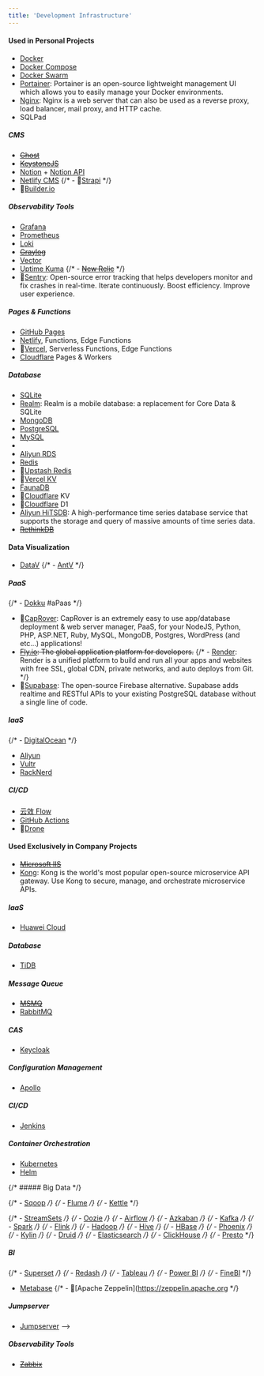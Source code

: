 ```yaml
---
title: 'Development Infrastructure'
---
```


#### Used in Personal Projects

- [Docker](https://www.docker.com/) <Rating value="4" />
- [Docker Compose](https://docs.docker.com/compose/) <Rating value="4" />
- [Docker Swarm](https://docs.docker.com/engine/swarm/) <Rating value="4" />
- [Portainer](https://www.portainer.io/): Portainer is an open-source lightweight management UI which allows you to easily manage your Docker environments. <Tag name="Self-hosted" />
- [Nginx](https://www.nginx.com/): Nginx is a web server that can also be used as a reverse proxy, load balancer, mail proxy, and HTTP cache. <Tag name="Self-hosted" />
- SQLPad <Tag name="Self-hosted" />

##### CMS

- ~~[Ghost](https://www.ghost.org/) <Tag name="Headless" />~~
- ~~[KeystoneJS](https://www.keystonejs.com/) <Tag name="Headless" />~~
- [Notion](https://www.notion.so/) + [Notion API](https://developers.notion.com/) <Tag name="Serverless" />
- [Netlify CMS](https://v1.netlifycms.org/) <Tag name="Headless" />
  {/* - 👀[Strapi](https://www.strapi.io/)  <Tag name="Headless" /> */}
- 👀[Builder.io](https://www.builder.io/)

##### Observability Tools

- [Grafana](https://grafana.com/) <Tag name="Self-hosted" />
- [Prometheus](https://prometheus.io/) <Tag name="Self-hosted" />
- [Loki](https://grafana.com/loki) <Tag name="Self-hosted" />
- ~~[Graylog](https://graylog.org/) <Tag name="Self-hosted" />~~
- [Vector](https://www.vector.dev/) <Rating value="4" />
- [Uptime Kuma](https://uptime.kuma.pet/) <Tag name="Self-hosted" />
  {/* - ~~[New Relic](https://www.newrelic.com/)~~ */}
- 👀[Sentry](https://www.sentry.io/): Open-source error tracking that helps developers monitor and fix crashes in real-time. Iterate continuously. Boost efficiency. Improve user experience.

##### Pages & Functions

- [GitHub Pages](https://pages.github.com/) <Tag name="Serverless" />
- [Netlify](https://www.netlify.com/), Functions, Edge Functions <Tag name="Serverless" /> <Rating value="4" />
- 👀[Vercel](https://vercel.com/), Serverless Functions, Edge Functions <Tag name="Serverless" /> <Rating value="4" />
- [Cloudflare](https://www.cloudflare.com/) Pages & Workers <Tag name="Serverless" /> <Rating value="4" />

##### Database

- [SQLite](https://www.sqlite.org/) <Rating value="3" />
- [Realm](https://www.realm.io/): Realm is a mobile database: a replacement for Core Data & SQLite
- [MongoDB](https://www.mongodb.com/) <Tag name="Self-hosted" /> <Rating value="3" />
- [PostgreSQL](https://www.postgresql.org/)   <Tag name="Self-hosted" />
- [MySQL](https://www.mysql.com/)
- <Tag name="Self-hosted" />
- [Aliyun RDS](https://www.aliyun.com/product/rds) <Tag name="Project-specific" />
- [Redis](https://www.redis.io/)
- 👀[Upstash Redis](https://www.upstash.com/redis/) <Tag name="Serverless" />
- 👀[Vercel KV]() <Tag name="Serverless" />
- [FaunaDB](https://www.fauna.com/) <Tag name="Serverless" />
- 👀[Cloudflare](https://wwww.cloudflare.com/) KV <Tag name="Serverless" />
- 👀[Cloudflare](https://www.cloudflare.com/) D1 <Tag name="Serverless" />
- [Aliyun HiTSDB](https://www.aliyun.com/product/hitsdb): A high-performance time series database service that supports the storage and query of massive amounts of time series data. <Tag name="Project-specific" /> <Tag name="Obseleted" />
- ~~[RethinkDB](https://www.rethinkdb.com/)~~

#### Data Visualization

- [DataV](https://www.alibabacloud.com/product/datav)
  {/* - [AntV](https://antv.vision/zh) */}

##### PaaS

{/* - [Dokku](https://www.dokku.com/)  <Tag name="Self-hosted" /> #aPaas */}

- 👀[CapRover](https://www.caprover.com/): CapRover is an extremely easy to use app/database deployment & web server manager, PaaS, for your NodeJS, Python, PHP, ASP.NET, Ruby, MySQL, MongoDB, Postgres, WordPress (and etc...) applications! <Tag name="Self-hosted" />
- ~~[Fly.io](https://www.fly.io/): The global application platform for developers.~~
  {/* - [Render](https://www.render.com/): Render is a unified platform to build and run all your apps and websites with free SSL, global CDN, private networks, and auto deploys from Git. */}
- 👀[Supabase](https://www.supabase.io/): The open-source Firebase alternative. Supabase adds realtime and RESTful APIs to your existing PostgreSQL database without a single line of code. <Tag name="Self-hosted" />

##### IaaS

{/* - [DigitalOcean](https://www.digitalocean.com/) */}

- [Aliyun](https://www.aliyun.com/)
- [Vultr](https://www.vultr.com/)
- [RackNerd](https://www.racknerd.com/)

##### CI/CD

- [云效 Flow](https://www.alibabacloud.com/zh/product/apsara-deveops/flow) <Tag name="Project-specific" />
- [GitHub Actions](https://github.com/features/actions) <Rating value="4" />
- 👀[Drone](https://www.drone.io/) <Tag name="Self-hosted" />

#### Used Exclusively in Company Projects

- ~~[Microsoft IIS](https://www.iis.net/)~~
- [Kong](https://www.konghq.com/): Kong is the world's most popular open-source microservice API gateway. Use Kong to secure, manage, and orchestrate microservice APIs. <Tag name="Self-hosted" />

##### IaaS

- [Huawei Cloud](https://www.huaweicloud.com/)

##### Database

- [TiDB](https://www.pingcap.com/)

##### Message Queue

- ~~[MSMQ](https://docs.microsoft.com/en-us/windows/win32/ipc/microsoft-message-queue-msmq-overview)~~
- [RabbitMQ](https://www.rabbitmq.com/)

##### CAS

- [Keycloak](https://www.keycloak.org/)

##### Configuration Management

- [Apollo](https://www.apolloconfig.com/)

##### CI/CD

- [Jenkins](https://www.jenkins.io/)

##### Container Orchestration

- [Kubernetes](https://www.kubernetes.io/)
- [Helm](https://www.helm.sh/)

{/* ##### Big Data */}

{/* - [Sqoop](https://sqoop.apache.org/) */}
{/* - [Flume](https://flume.apache.org/) */}
{/* - [Kettle](https://www.hitachivantara.com/en-us/products/data-management-analytics/pentaho-platform.html) */}

{/* - [StreamSets](https://streamsets.com/) */}
{/* - [Oozie](https://oozie.apache.org/) */}
{/* - [Airflow](https://airflow.apache.org/) */}
{/* - [Azkaban](https://azkaban.github.io/) */}
{/* - [Kafka](https://www.apache.org/kafka/) */}
{/* - [Spark](https://www.apache.org/spark/) */}
{/* - [Flink](https://www.apache.org/flink/) */}
{/* - [Hadoop](https://www.apache.org/hadoop/) */}
{/* - [Hive](https://www.apache.org/hive/) */}
{/* - [HBase](https://www.apache.org/hbase/) */}
{/* - [Phoenix](https://phoenix.apache.org/) */}
{/* - [Kylin](https://kylin.apache.org/) */}
{/* - [Druid](https://www.druid.io/) */}
{/* - [Elasticsearch](https://www.elastic.co/) */}
{/* - [ClickHouse](https://clickhouse.tech/) */}
{/* - [Presto](https://www.prestodb.io/) */}

##### BI

{/* - [Superset](https://superset.apache.org/) */}
{/* - [Redash](https://redash.io/) */}
{/* - [Tableau](https://www.tableau.com/) */}
{/* - [Power BI](https://powerbi.microsoft.com/) */}
{/* - [FineBI](https://www.finebi.com/) */}

- [Metabase](https://www.metabase.com/)
  {/* - 👀[Apache Zeppelin](https://zeppelin.apache.org */}

##### Jumpserver

- [Jumpserver](https://www.jumpserver.org/) -->

##### Observability Tools

- ~~[Zabbix](https://www.zabbix.com/)~~
